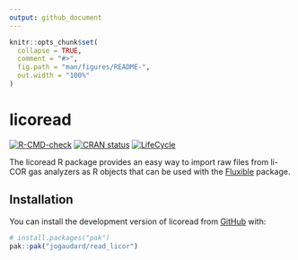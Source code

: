 ```yaml
---
output: github_document
---
```


<!-- README.md is generated from README.Rmd. Please edit that file -->

```r
knitr::opts_chunk$set(
  collapse = TRUE,
  comment = "#>",
  fig.path = "man/figures/README-",
  out.width = "100%"
)
```

# licoread

<!-- badges: start -->
[![R-CMD-check](https://github.com/jogaudard/licoread/actions/workflows/R-CMD-check.yaml/badge.svg)](https://github.com/jogaudard/licoread/actions/workflows/R-CMD-check.yaml)
[![CRAN status](https://www.r-pkg.org/badges/version/licoread)](https://CRAN.R-project.org/package=licoread)
[![LifeCycle](https://img.shields.io/badge/lifecycle-stable-green)](https://lifecycle.r-lib.org/articles/stages.html#stable)
<!-- badges: end -->

The licoread R package provides an easy way to import raw files from li-COR gas analyzers as R objects that can be used with the [Fluxible](https://plant-functional-trait-course.github.io/fluxible/) package.

## Installation

You can install the development version of licoread from [GitHub](https://github.com/) with:

``` r
# install.packages("pak")
pak::pak("jogaudard/read_licor")
```

